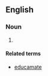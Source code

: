 ==English==

===Noun===
{{en-noun|-}}

# {{context|chiefly|humorous|lang=en}} {{form of|Mistaken form|education|lang=en}}

====Related terms====
* [[educamate]]
